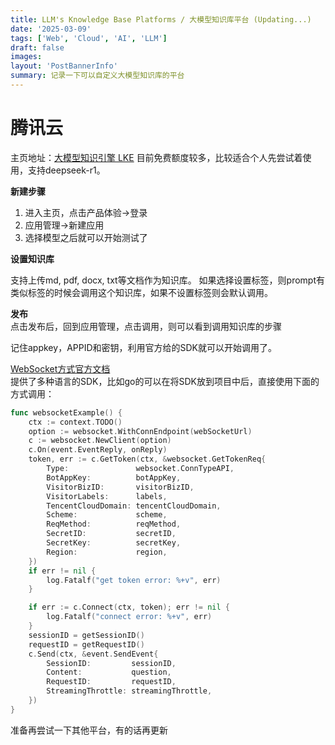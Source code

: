 ```yaml
---
title: LLM's Knowledge Base Platforms / 大模型知识库平台 (Updating...)
date: '2025-03-09'
tags: ['Web', 'Cloud', 'AI', 'LLM']
draft: false
images:
layout: 'PostBannerInfo'
summary: 记录一下可以自定义大模型知识库的平台
---
```

# 腾讯云

主页地址：[大模型知识引擎 LKE](https://cloud.tencent.com/product/lke)
目前免费额度较多，比较适合个人先尝试着使用，支持deepseek-r1。

**新建步骤**

1. 进入主页，点击产品体验->登录
2. 应用管理->新建应用
3. 选择模型之后就可以开始测试了

**设置知识库** 

支持上传md, pdf, docx, txt等文档作为知识库。 
如果选择设置标签，则prompt有类似标签的时候会调用这个知识库，如果不设置标签则会默认调用。  

**发布**  
点击发布后，回到应用管理，点击调用，则可以看到调用知识库的步骤

记住appkey，APPID和密钥，利用官方给的SDK就可以开始调用了。

[WebSocket方式官方文档](https://cloud.tencent.com/document/product/1759/105560)  
提供了多种语言的SDK，比如go的可以在将SDK放到项目中后，直接使用下面的方式调用：

```go 
func websocketExample() {
	ctx := context.TODO()
	option := websocket.WithConnEndpoint(webSocketUrl)
	c := websocket.NewClient(option)
	c.On(event.EventReply, onReply)
	token, err := c.GetToken(ctx, &websocket.GetTokenReq{
		Type:               websocket.ConnTypeAPI,
		BotAppKey:          botAppKey,
		VisitorBizID:       visitorBizID,
		VisitorLabels:      labels,
		TencentCloudDomain: tencentCloudDomain,
		Scheme:             scheme,
		ReqMethod:          reqMethod,
		SecretID:           secretID,
		SecretKey:          secretKey,
		Region:             region,
	})
	if err != nil {
		log.Fatalf("get token error: %+v", err)
	}

	if err := c.Connect(ctx, token); err != nil {
		log.Fatalf("connect error: %+v", err)
	}
	sessionID = getSessionID()
	requestID = getRequestID()
	c.Send(ctx, &event.SendEvent{
		SessionID:         sessionID,
		Content:           question,
		RequestID:         requestID,
		StreamingThrottle: streamingThrottle,
	})
}

```

准备再尝试一下其他平台，有的话再更新